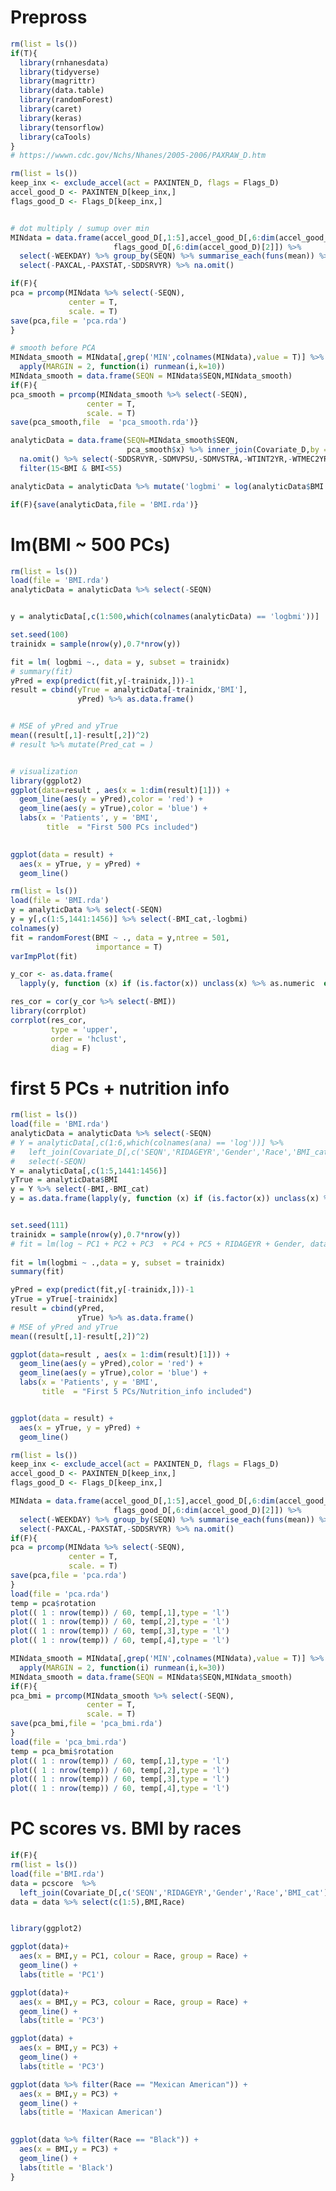 # Prepross
```r
rm(list = ls())
if(T){
  library(rnhanesdata)
  library(tidyverse)
  library(magrittr)
  library(data.table)
  library(randomForest)
  library(caret)
  library(keras)
  library(tensorflow)
  library(caTools)
}
# https://wwwn.cdc.gov/Nchs/Nhanes/2005-2006/PAXRAW_D.htm
```


```r
rm(list = ls())
keep_inx <- exclude_accel(act = PAXINTEN_D, flags = Flags_D)
accel_good_D <- PAXINTEN_D[keep_inx,] 
flags_good_D <- Flags_D[keep_inx,]


# dot multiply / sumup over min
MINdata = data.frame(accel_good_D[,1:5],accel_good_D[,6:dim(accel_good_D)[2]] *
                       flags_good_D[,6:dim(accel_good_D)[2]]) %>% 
  select(-WEEKDAY) %>% group_by(SEQN) %>% summarise_each(funs(mean)) %>% as.data.frame() %>%
  select(-PAXCAL,-PAXSTAT,-SDDSRVYR) %>% na.omit()

if(F){
pca = prcomp(MINdata %>% select(-SEQN),
             center = T,
             scale. = T)
save(pca,file = 'pca.rda')
}

# smooth before PCA
MINdata_smooth = MINdata[,grep('MIN',colnames(MINdata),value = T)] %>%
  apply(MARGIN = 2, function(i) runmean(i,k=10))
MINdata_smooth = data.frame(SEQN = MINdata$SEQN,MINdata_smooth)
if(F){
pca_smooth = prcomp(MINdata_smooth %>% select(-SEQN),
                 center = T,
                 scale. = T)
save(pca_smooth,file  = 'pca_smooth.rda')}

analyticData = data.frame(SEQN=MINdata_smooth$SEQN,
                          pca_smooth$x) %>% inner_join(Covariate_D,by = 'SEQN') %>% 
  na.omit() %>% select(-SDDSRVYR,-SDMVPSU,-SDMVSTRA,-WTINT2YR,-WTMEC2YR,-RIDAGEMN,-RIDAGEEX)%>%
  filter(15<BMI & BMI<55)

analyticData = analyticData %>% mutate('logbmi' = log(analyticData$BMI +1))

if(F){save(analyticData,file = 'BMI.rda')}

```

# lm(BMI ~ 500 PCs)
```r
rm(list = ls())
load(file = 'BMI.rda')
analyticData = analyticData %>% select(-SEQN)


y = analyticData[,c(1:500,which(colnames(analyticData) == 'logbmi'))]

set.seed(100)
trainidx = sample(nrow(y),0.7*nrow(y))

fit = lm( logbmi ~., data = y, subset = trainidx)
# summary(fit)
yPred = exp(predict(fit,y[-trainidx,]))-1
result = cbind(yTrue = analyticData[-trainidx,'BMI'],
               yPred) %>% as.data.frame()


# MSE of yPred and yTrue
mean((result[,1]-result[,2])^2)
# result %>% mutate(Pred_cat = )


# visualization
library(ggplot2)
ggplot(data=result , aes(x = 1:dim(result)[1])) + 
  geom_line(aes(y = yPred),color = 'red') + 
  geom_line(aes(y = yTrue),color = 'blue') + 
  labs(x = 'Patients', y = 'BMI',
        title  = "First 500 PCs included")
  

ggplot(data = result) + 
  aes(x = yTrue, y = yPred) +
  geom_line()
```


```r
rm(list = ls())
load(file = 'BMI.rda')
y = analyticData %>% select(-SEQN)
y = y[,c(1:5,1441:1456)] %>% select(-BMI_cat,-logbmi)
colnames(y)
fit = randomForest(BMI ~ ., data = y,ntree = 501,
                   importance = T)
varImpPlot(fit)

y_cor <- as.data.frame(
  lapply(y, function (x) if (is.factor(x)) unclass(x) %>% as.numeric  else x))

res_cor = cor(y_cor %>% select(-BMI))
library(corrplot)
corrplot(res_cor,
         type = 'upper',
         order = 'hclust',
         diag = F)

```


# first 5 PCs + nutrition info
```r
rm(list = ls())
load(file = 'BMI.rda')
analyticData = analyticData %>% select(-SEQN)
# Y = analyticData[,c(1:6,which(colnames(ana) == 'log'))] %>% 
#   left_join(Covariate_D[,c('SEQN','RIDAGEYR','Gender','Race','BMI_cat')],by = 'SEQN') %>%
#   select(-SEQN)
Y = analyticData[,c(1:5,1441:1456)]
yTrue = analyticData$BMI
y = Y %>% select(-BMI,-BMI_cat)
y = as.data.frame(lapply(y, function (x) if (is.factor(x)) unclass(x) %>% as.factor() else x))


set.seed(111)
trainidx = sample(nrow(y),0.7*nrow(y))
# fit = lm(log ~ PC1 + PC2 + PC3  + PC4 + PC5 + RIDAGEYR + Gender, data = ysub, subset = trainidx)
 
fit = lm(logbmi ~ .,data = y, subset = trainidx)
summary(fit)

yPred = exp(predict(fit,y[-trainidx,]))-1
yTrue = yTrue[-trainidx]
result = cbind(yPred,
               yTrue) %>% as.data.frame()
# MSE of yPred and yTrue
mean((result[,1]-result[,2])^2)

ggplot(data=result , aes(x = 1:dim(result)[1])) + 
  geom_line(aes(y = yPred),color = 'red') + 
  geom_line(aes(y = yTrue),color = 'blue') +
  labs(x = 'Patients', y = 'BMI',
       title  = "First 5 PCs/Nutrition_info included")


ggplot(data = result) + 
  aes(x = yTrue, y = yPred) +
  geom_line()

```

```r
rm(list = ls())
keep_inx <- exclude_accel(act = PAXINTEN_D, flags = Flags_D)
accel_good_D <- PAXINTEN_D[keep_inx,] 
flags_good_D <- Flags_D[keep_inx,]

MINdata = data.frame(accel_good_D[,1:5],accel_good_D[,6:dim(accel_good_D)[2]] *
                       flags_good_D[,6:dim(accel_good_D)[2]]) %>% 
  select(-WEEKDAY) %>% group_by(SEQN) %>% summarise_each(funs(mean)) %>% as.data.frame() %>%
  select(-PAXCAL,-PAXSTAT,-SDDSRVYR) %>% na.omit()
if(F){
pca = prcomp(MINdata %>% select(-SEQN),
             center = T,
             scale. = T)
save(pca,file = 'pca.rda')
}
load(file = 'pca.rda')
temp = pca$rotation
plot(( 1 : nrow(temp)) / 60, temp[,1],type = 'l')
plot(( 1 : nrow(temp)) / 60, temp[,2],type = 'l')
plot(( 1 : nrow(temp)) / 60, temp[,3],type = 'l')
plot(( 1 : nrow(temp)) / 60, temp[,4],type = 'l')
```


```r
MINdata_smooth = MINdata[,grep('MIN',colnames(MINdata),value = T)] %>%
  apply(MARGIN = 2, function(i) runmean(i,k=30))
MINdata_smooth = data.frame(SEQN = MINdata$SEQN,MINdata_smooth)
if(F){
pca_bmi = prcomp(MINdata_smooth %>% select(-SEQN),
                 center = T,
                 scale. = T)
save(pca_bmi,file = 'pca_bmi.rda')
}
load(file = 'pca_bmi.rda')
temp = pca_bmi$rotation
plot(( 1 : nrow(temp)) / 60, temp[,1],type = 'l')
plot(( 1 : nrow(temp)) / 60, temp[,2],type = 'l')
plot(( 1 : nrow(temp)) / 60, temp[,3],type = 'l')
plot(( 1 : nrow(temp)) / 60, temp[,4],type = 'l')
```

# PC scores vs. BMI by races
```r
if(F){
rm(list = ls())
load(file ='BMI.rda')
data = pcscore  %>%
  left_join(Covariate_D[,c('SEQN','RIDAGEYR','Gender','Race','BMI_cat')],by = 'SEQN')
data = data %>% select(c(1:5),BMI,Race)


library(ggplot2)

ggplot(data)+
  aes(x = BMI,y = PC1, colour = Race, group = Race) + 
  geom_line() +
  labs(title = 'PC1')

ggplot(data)+
  aes(x = BMI,y = PC3, colour = Race, group = Race) + 
  geom_line() +
  labs(title = 'PC3')

ggplot(data) + 
  aes(x = BMI,y = PC3) +
  geom_line() + 
  labs(title = 'PC3')

ggplot(data %>% filter(Race == "Mexican American")) + 
  aes(x = BMI,y = PC3) +
  geom_line() + 
  labs(title = 'Maxican American')
  

ggplot(data %>% filter(Race == "Black")) + 
  aes(x = BMI,y = PC3) +
  geom_line() + 
  labs(title = 'Black')
}
```

